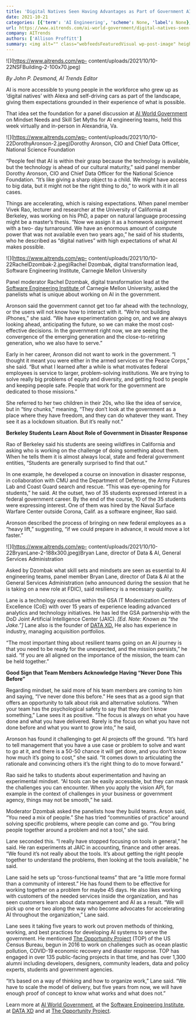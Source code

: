 ```yaml
---
title: 'Digital Natives Seen Having Advantages as Part of Government AI Engineering Teams'
date: 2021-10-21
categories: [{'term': 'AI Engineering', 'scheme': None, 'label': None}, {'term': 'AI World Government', 'scheme': None, 'label': None}, {'term': 'Workforce', 'scheme': None, 'label': None}, {'term': 'cross-functional teams', 'scheme': None, 'label': None}, {'term': 'resilient mindset', 'scheme': None, 'label': None}, {'term': 'software development', 'scheme': None, 'label': None}, {'term': 'workforce', 'scheme': None, 'label': None}]
url: https://www.aitrends.com/ai-world-government/digital-natives-seen-having-advantages-as-part-of-government-ai-engineering-teams/
company: AITrends
authors: ['Allison Proffitt']
summary: <img alt="" class="webfeedsFeaturedVisual wp-post-image" height="70" src="https://www.aitrends.com/wp-content/uploads/2021/10/10-22NSFBuilding-2-100x70.jpeg" style="float: left; margin-right: 5px;" width="100" />By John P. Desmond, AI Trends Editor   AI is more accessible to young people in the workforce who grew up as ‘digital natives’ with Alexa and self-driving cars as part of the landscape, giving them expectations grounded in their experience of what is possible.   That idea set the foundation for a panel discussion at AI World [&#8230;]
---
```



![](https://www.aitrends.com/wp-
content/uploads/2021/10/10-22NSFBuilding-2-100x70.jpeg)

_By John P. Desmond, AI Trends Editor_

AI is more accessible to young people in the workforce who grew up as ‘digital
natives’ with Alexa and self-driving cars as part of the landscape, giving
them expectations grounded in their experience of what is possible.

That idea set the foundation for a panel discussion at [AI World
Government](https://www.aiworldgov.com/) on Mindset Needs and Skill Set Myths
for AI engineering teams, held this week virtually and in-person in
Alexandria, Va.

![](https://www.aitrends.com/wp-
content/uploads/2021/10/10-22DorothyAronson-2.jpeg)Dorothy Aronson, CIO and
Chief Data Officer, National Science Foundation

“People feel that AI is within their grasp because the technology is
available, but the technology is ahead of our cultural maturity,” said panel
member Dorothy Aronson, CIO and Chief Data Officer for the National Science
Foundation. “It’s like giving a sharp object to a child. We might have access
to big data, but it might not be the right thing to do,” to work with it in
all cases.

Things are accelerating, which is raising expectations. When panel member
Vivek Rao, lecturer and researcher at the University of California at
Berkeley, was working on his PhD, a paper on natural language processing might
be a master’s thesis. “Now we assign it as a homework assignment with a two-
day turnaround. We have an enormous amount of compute power that was not
available even two years ago,” he said of his students, who he described as
“digital natives” with high expectations of what AI makes possible.

![](https://www.aitrends.com/wp-
content/uploads/2021/10/10-22RachelDzombak-2.jpeg)Rachel Dzombak, digital
transformation lead, Software Engineering Institute, Carnegie Mellon
University

Panel moderator Rachel Dzombak, digital transformation lead at the [Software
Engineering Institute ](https://www.sei.cmu.edu/)of Carnegie Mellon
University, asked the panelists what is unique about working on AI in the
government.

Aronson said the government cannot get too far ahead with the technology, or
the users will not know how to interact with it. “We’re not building iPhones,”
she said. “We have experimentation going on, and we are always looking ahead,
anticipating the future, so we can make the most cost-effective decisions. In
the government right now, we are seeing the convergence of the emerging
generation and the close-to-retiring generation, who we also have to serve.”

Early in her career, Aronson did not want to work in the government. “I
thought it meant you were either in the armed services or the Peace Corps,”
she said. “But what I learned after a while is what motivates federal
employees is service to larger, problem-solving institutions. We are trying to
solve really big problems of equity and diversity, and getting food to people
and keeping people safe. People that work for the government are dedicated to
those missions.”

She referred to her two children in their 20s, who like the idea of service,
but in “tiny chunks,” meaning, “They don’t look at the government as a place
where they have freedom, and they can do whatever they want. They see it as a
lockdown situation. But it’s really not.”

**Berkeley Students Learn About Role of Government in Disaster Response**

Rao of Berkeley said his students are seeing wildfires in California and
asking who is working on the challenge of doing something about them. When he
tells them it is almost always local, state and federal government entities,
“Students are generally surprised to find that out.”

In one example, he developed a course on innovation in disaster response, in
collaboration with CMU and the Department of Defense, the Army Futures Lab and
Coast Guard search and rescue. “This was eye-opening for students,” he said.
At the outset, two of 35 students expressed interest in a federal government
career. By the end of the course, 10 of the 35 students were expressing
interest. One of them was hired by the Naval Surface Warfare Center outside
Corona, Calif. as a software engineer, Rao said.

Aronson described the process of bringing on new federal employees as a “heavy
lift,” suggesting, “if we could prepare in advance, it would move a lot
faster.”

![](https://www.aitrends.com/wp-
content/uploads/2021/10/10-22BryanLane-2-188x300.jpeg)Bryan Lane, director of
Data & AI, General Services Administration

Asked by Dzombak what skill sets and mindsets are seen as essential to AI
engineering teams, panel member Bryan Lane, director of Data & AI at the
General Services Administration (who announced during the session that he is
taking on a new role at FDIC), said resiliency is a necessary quality.

Lane is a technology executive within the GSA IT Modernization Centers of
Excellence (CoE) with over 15 years of experience leading advanced analytics
and technology initiatives. He has led the GSA partnership with the DoD Joint
Artificial Intelligence Center (JAIC).  _[Ed. Note: Known as “the Jake.”]_
Lane also is the founder of [DATA XD.](https://www.dataxd.io/) He also has
experience in industry, managing acquisition portfolios.

“The most important thing about resilient teams going on an AI journey is that
you need to be ready for the unexpected, and the mission persists,” he said.
“If you are all aligned on the importance of the mission, the team can be held
together.”

**Good Sign that Team Members Acknowledge Having “Never Done This Before”**

Regarding mindset, he said more of his team members are coming to him and
saying, “I’ve never done this before.” He sees that as a good sign that offers
an opportunity to talk about risk and alternative solutions. “When your team
has the psychological safety to say that they don’t know something,” Lane sees
it as positive. “The focus is always on what you have done and what you have
delivered. Rarely is the focus on what you have not done before and what you
want to grow into,” he said,

Aronson has found it challenging to get AI projects off the ground. “It’s hard
to tell management that you have a use case or problem to solve and want to go
at it, and there is a 50-50 chance it will get done, and you don’t know how
much it’s going to cost,” she said. “It comes down to articulating the
rationale and convincing others it’s the right thing to do to move forward.”

Rao said he talks to students about experimentation and having an experimental
mindset. “AI tools can be easily accessible, but they can mask the challenges
you can encounter. When you apply the vision API, for example in the context
of challenges in your business or government agency, things may not be
smooth,” he said.

Moderator Dzombak asked the panelists how they build teams. Arson said, “You
need a mix of people.” She has tried “communities of practice” around solving
specific problems, where people can come and go. “You bring people together
around a problem and not a tool,” she said.

Lane seconded this. “I really have stopped focusing on tools in general,” he
said. He ran experiments at JAIC in accounting, finance and other areas. “We
found it’s not really about the tools. It’s about getting the right people
together to understand the problems, then looking at the tools available,” he
said.

Lane said he sets up “cross-functional teams” that are “a little more formal
than a community of interest.” He has found them to be effective for working
together on a problem for maybe 45 days. He also likes working with customers
of the needed services inside the organization, and has seen customers learn
about data management and AI as a result. “We will pick up one or two along
the way who become advocates for accelerating AI throughout the organization,”
Lane said.

Lane sees it taking five years to work out proven methods of thinking,
working, and best practices for developing AI systems to serve the government.
He mentioned [The Opportunity Project](https://opportunity.census.gov/) (TOP)
of the US Census Bureau, begun in 2016 to work on challenges such as ocean
plastic pollution, COVID-19 economic recovery and disaster response. TOP has
engaged in over 135 public-facing projects in that time, and has over 1,300
alumni including developers, designers, community leaders, data and policy
experts, students and government agencies.

“It’s based on a way of thinking and how to organize work,” Lane said. “We
have to scale the model of delivery, but five years from now, we will have
enough proof of concept to know what works and what does not.”

Learn more at [AI World Government](https://www.aiworldgov.com/), at the
[Software Engineering Institute](https://www.sei.cmu.edu/), at [DATA
XD](https://www.dataxd.io/) and at [The Opportunity
Project](https://opportunity.census.gov/).

